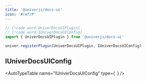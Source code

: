 ```yaml
---
title: '@univerjs/docs-ui'
icon: '#ref/P'
---
```


```typescript
// [!code word:UniverDocsUIPlugin]
// [!code word:IUniverDocsUIConfig]
import { UniverDocsUIPlugin } from '@univerjs/docs-ui'

univer.registerPlugin(UniverDocsUIPlugin, IUniverDocsUIConfig)
```

## IUniverDocsUIConfig

<AutoTypeTable
  name="IUniverDocsUIConfig"
  type={`
  `}
/>

